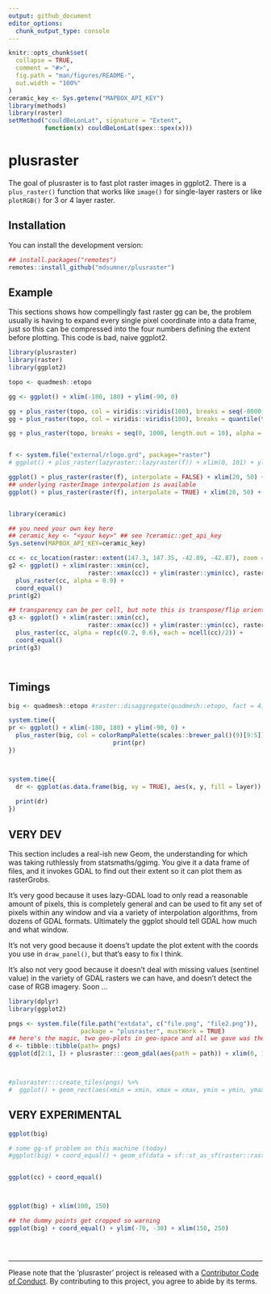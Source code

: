 ```yaml
---
output: github_document
editor_options: 
  chunk_output_type: console
---
```


<!-- README.md is generated from README.Rmd. Please edit that file -->

```r
knitr::opts_chunk$set(
  collapse = TRUE,
  comment = "#>",
  fig.path = "man/figures/README-",
  out.width = "100%"
)
ceramic_key <- Sys.getenv("MAPBOX_API_KEY")
library(methods)
library(raster)
setMethod("couldBeLonLat", signature = "Extent", 
          function(x) couldBeLonLat(spex::spex(x)))
```
# plusraster

<!-- badges: start -->
<!-- badges: end -->

The goal of plusraster is to fast plot raster images in ggplot2. There is a `plus_raster()` function that works like `image()` for single-layer rasters or like `plotRGB()` for 3 or 4 layer raster. 


## Installation

You can install the development version: 

``` r
## install.packages("remotes")
remotes::install_github("mdsumner/plusraster")
```

## Example

This sections shows how compellingly fast raster gg can be, the problem usually is having to expand every single pixel coordinate into a data frame, just so this can be compressed into the four numbers defining the extent before plotting. This code is bad, naive ggplot2. 

```r
library(plusraster)
library(raster)
library(ggplot2)

topo <- quadmesh::etopo

gg <- ggplot() + xlim(-180, 180) + ylim(-90, 0)

gg + plus_raster(topo, col = viridis::viridis(100), breaks = seq(-8000, 5000, length.out = 12)) 
gg + plus_raster(topo, col = viridis::viridis(100), breaks = quantile(topo, seq(0, 1,length.out = 15))) 

gg + plus_raster(topo, breaks = seq(0, 1000, length.out = 10), alpha = 0.2)


f <- system.file("external/rlogo.grd", package="raster")
# ggplot() + plus_raster(lazyraster::lazyraster(f)) + xlim(0, 101) + ylim(0, 77)

ggplot() + plus_raster(raster(f), interpolate = FALSE) + xlim(20, 50) + ylim(20, 40)
## underlying rasterImage interpolation is available
ggplot() + plus_raster(raster(f), interpolate = TRUE) + xlim(20, 50) + ylim(20, 40)


library(ceramic)

## you need your own key here
## ceramic_key <- "<your key>" ## see ?ceramic::get_api_key
Sys.setenv(MAPBOX_API_KEY=ceramic_key)

cc <- cc_location(raster::extent(147.3, 147.35, -42.89, -42.87), zoom = 15)
g2 <- ggplot() + xlim(raster::xmin(cc), 
                      raster::xmax(cc)) + ylim(raster::ymin(cc), raster::ymax(cc)) + 
  plus_raster(cc, alpha = 0.9) + 
  coord_equal()
print(g2)

## transparency can be per cell, but note this is transpose/flip orientation 
g3 <- ggplot() + xlim(raster::xmin(cc), 
                      raster::xmax(cc)) + ylim(raster::ymin(cc), raster::ymax(cc)) + 
  plus_raster(cc, alpha = rep(c(0.2, 0.6), each = ncell(cc)/2)) + 
  coord_equal()
print(g3)




```


## Timings

```r
big <- quadmesh::etopo #raster::disaggregate(quadmesh::etopo, fact = 4)

system.time({
pr <- ggplot() + xlim(-180, 180) + ylim(-90, 0) + 
  plus_raster(big, col = colorRampPalette(scales::brewer_pal()(9)[9:5])(26))
                             print(pr)
})



system.time({
  dr <- ggplot(as.data.frame(big, xy = TRUE), aes(x, y, fill = layer)) + geom_raster()
  
  print(dr)
})


```


## VERY DEV 

This section includes a real-ish new Geom, the understanding for which was taking ruthlessly from statsmaths/ggimg. You give it a data frame of files, and it invokes GDAL to find out their extent so it can plot them as rasterGrobs. 

It's very good because it uses lazy-GDAL load to only read a reasonable amount of pixels, this is completely general and can be used to fit any set of pixels within any window and via a variety of interpolation algorithms, from dozens of GDAL formats. Ultimately the ggplot should tell GDAL how much and what window. 

It's not very good because it doens't update the plot extent with the coords you use in `draw_panel()`, but that's easy to fix I think. 

It's also not very good because it doesn't deal with missing values (sentinel value) in the variety of GDAL rasters we can have, and doesn't detect the case of RGB imagery. Soon ...


```r

library(dplyr)
library(ggplot2)

pngs <- system.file(file.path("extdata", c("file.png", "file2.png")), 
                    package = "plusraster", mustWork = TRUE)
## here's the magic, two geo-plots in geo-space and all we gave was the file names
d <- tibble::tibble(path= pngs)
ggplot(d[2:1, ]) + plusraster:::geom_gdal(aes(path = path)) + xlim(0, 180) + ylim(-90, 0)



#plusraster:::create_tiles(pngs) %>%
#  ggplot() + geom_rect(aes(xmin = xmin, xmax = xmax, ymin = ymin, ymax = ymax)

```


## VERY EXPERIMENTAL

```r
ggplot(big) 

# some gg-sf problem on this machine (today)
#ggplot(big) + coord_equal() + geom_sf(data = sf::st_as_sf(raster::rasterToContour(big)))


ggplot(cc) + coord_equal()



ggplot(big) + xlim(100, 150)

## the dummy points get cropped so warning
ggplot(big) + coord_equal() + ylim(-70, -30) + xlim(150, 250)





```
---

Please note that the 'plusraster' project is released with a
[Contributor Code of Conduct](https://github.com/mdsumner/plusraster/blob/master/CODE_OF_CONDUCT.md).
By contributing to this project, you agree to abide by its terms.
